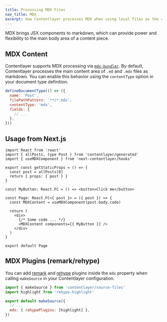 ```yaml
---
title: Processing MDX Files
nav_title: MDX
excerpt: How Contentlayer processes MDX when using local files as the content source.
---
```


MDX brings JSX components to markdown, which can provide power and flexibility to the main body area of a content piece.

## MDX Content

Contentlayer supports MDX processing via [`mdx-bundler`](https://github.com/kentcdodds/mdx-bundler). By default, Contentlayer processes the main content area of `.md` and `.mdx` files as markdown. You can enable this behavior using the `contentType` option in your document type definition.

```js
defineDocumentType(() => ({
  name: 'Post',
  filePathPattern: `**/*.mdx`,
  contentType: 'mdx',
  fields: {
    // ...
  },
}))
```

## Usage from Next.js

```tsx
import React from 'react'
import { allPosts, type Post } from 'contentlayer/generated'
import { useMDXComponent } from 'next-contentlayer/hooks'

export const getStaticProps = () => {
  const post = allPosts[0]
  return { props: { post } }
}

const MyButton: React.FC = () => <button>Click me</button>

const Page: React.FC<{ post }> = ({ post }) => {
  const MDXContent = useMDXComponent(post.body.code)
  
  return (
    <div>
      {/* Some code ... */}
      <MDXContent components={{ MyButton }} />
    </div>
  )
}

export default Page
```

## MDX Plugins (remark/rehype)

You can add [remark](https://github.com/remarkjs/remark) and [rehype](https://github.com/rehypejs/rehype) plugins inside the `mdx` property when calling `makeSource` in your Contentlayer configuration.

```js
import { makeSource } from 'contentlayer/source-files'
import highlight from 'rehype-highlight'

export default makeSource({
  // ...
  mdx: { rehypePlugins: [highlight] },
})
```
